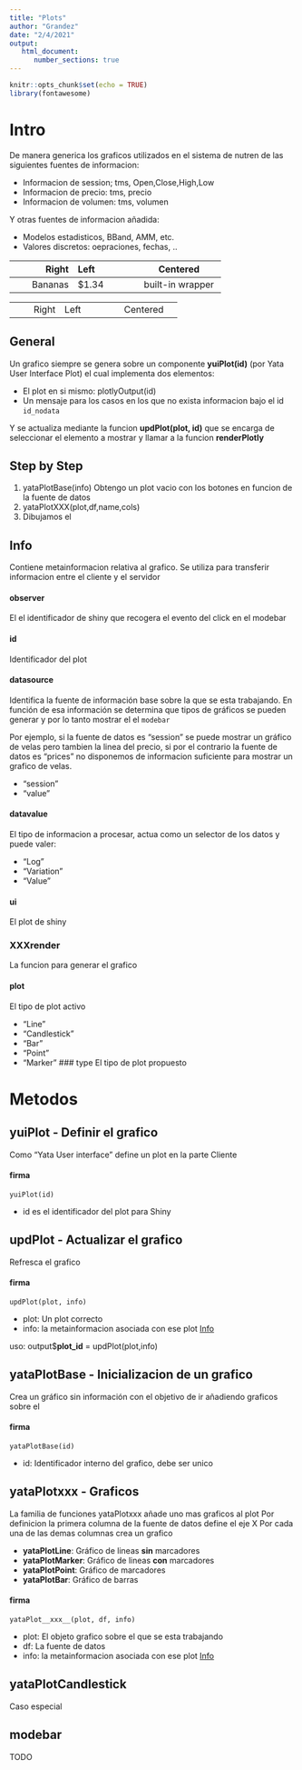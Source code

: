 ```yaml
---
title: "Plots"
author: "Grandez"
date: "2/4/2021"
output: 
   html_document:
      number_sections: true
---
```


```r
knitr::opts_chunk$set(echo = TRUE)
library(fontawesome)
```

<!--
# Prueba
# Just a few tests with `r fa("font-awesome-logo-full", fill = "forestgreen")`

It works well in headings...

# `r fa("r-project", fill = "steelblue")` H1 Heading

## `r fa("r-project", fill = "steelblue")` H2 Heading

### `r fa("r-project", fill = "steelblue")` H3 Heading

#### `r fa("r-project", fill = "steelblue")` H4 Heading

##### `r fa("r-project", fill = "steelblue")` H5 Heading

-->

# Intro

De manera generica los graficos utilizados en el sistema de nutren de las siguientes fuentes de informacion:

- Informacion de session; tms, Open,Close,High,Low
- Informacion de precio:  tms, precio
- Informacion de volumen: tms, volumen

Y otras fuentes de informacion añadida:

- Modelos estadisticos, BBand, AMM, etc.
- Valores discretos: oepraciones, fechas, ..


+---------------+---------------+--------------------+
| Right         | Left          | Centered           |
+==============:+:==============+:==================:+
| Bananas       | $1.34         | built-in wrapper   |
+---------------+---------------+--------------------+


+--------------:+:--------------+:------------------:+
| Right         | Left          | Centered           |
+---------------+---------------+--------------------+



## General

Un grafico siempre se genera sobre un componente **yuiPlot(id)** (por Yata User Interface Plot) el cual implementa dos elementos:

- El plot en si mismo: plotlyOutput(id)
- Un mensaje para los casos en los que no exista informacion bajo el id `id_nodata`

Y se actualiza mediante la funcion **updPlot(plot, id)** que se encarga de seleccionar el elemento a mostrar y llamar a la funcion **renderPlotly**


## Step by Step

1. yataPlotBase(info) Obtengo un plot vacio con los botones en funcion de la fuente de datos
2. yataPlotXXX(plot,df,name,cols)
3. Dibujamos el 

## Info

Contiene metainformacion relativa al grafico. Se utiliza para transferir informacion entre el cliente y el servidor

#### observer 
El el identificador de shiny que recogera el evento del click en el modebar

#### id 
Identificador del plot

#### datasource

Identifica la fuente de información base sobre la que se esta trabajando.
En función de esa información se determina que tipos de gráficos se pueden generar y por lo tanto mostrar el el `modebar`

Por ejemplo, si la fuente de datos es "session" se puede mostrar un gráfico de velas pero tambien la linea del precio, si por el contrario la fuente de datos es "prices" no disponemos de informacion suficiente para mostrar un grafico de velas.

- "session"
- "value"

#### datavalue 
El tipo de informacion a procesar, actua como un selector de los datos y puede valer:

- "Log"
- "Variation"
- "Value"

#### ui
El plot de shiny

### XXXrender

La funcion para generar el grafico

#### plot
El tipo de plot activo

- "Line"
- "Candlestick"
- "Bar"
- "Point"
- "Marker"
### type
   El tipo de plot propuesto
   
# Metodos

## yuiPlot - Definir el grafico

Como "Yata User interface" define un plot en la parte Cliente
   
#### firma

`yuiPlot(id)`
   
* id es el identificador del plot para Shiny
   
## updPlot - Actualizar el grafico
   Refresca el grafico

#### firma

`updPlot(plot, info)`

* plot: Un plot correcto
* info: la metainformacion asociada con ese plot [Info]
   
uso: output$__plot_id__ = updPlot(plot,info)

## yataPlotBase - Inicializacion de un grafico

Crea un gráfico sin información con el objetivo de ir añadiendo graficos sobre el

#### firma

`yataPlotBase(id)`

* id: Identificador interno del grafico, debe ser unico

## yataPlotxxx - Graficos

La familia de funciones yataPlotxxx añade uno mas graficos al plot
Por definicion la primera columna de la fuente de datos define el eje X
Por cada una de las demas columnas crea un grafico

* **yataPlotLine**:  Gráfico de lineas **sin** marcadores
* **yataPlotMarker**: Gráfico de lineas **con** marcadores
* **yataPlotPoint**: Gráfico de marcadores
* **yataPlotBar**: Gráfico de barras

#### firma

`yataPlot__xxx__(plot, df, info)`

* plot: El objeto grafico sobre el que se esta trabajando
* df: La fuente de datos
* info: la metainformacion asociada con ese plot [Info]


## yataPlotCandlestick
  Caso especial

## modebar

TODO
